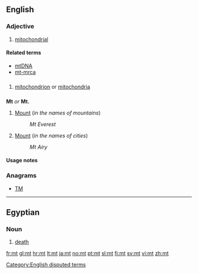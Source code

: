 {{also|Mt|MT|mT|Mt.|.mt|Appendix:ISO 639-1 language codes}}
==English==

===Adjective===
{{en-adj|-}}

# {{biology}} [[mitochondrial]]

====Related terms====
* [[mtDNA]]
* [[mt-mrca]]

==={{initialism-old|en}}===
{{en-initialism}}

# {{biology}} [[mitochondrion]] or [[mitochondria]]

==={{abbreviation-old}}===
'''Mt''' ''or'' '''Mt.'''

# [[Mount]] (''in the names of mountains'')
#: ''Mt Everest''
# [[Mount]] (''in the names of cities'')
#: ''Mt Airy''

====Usage notes====
<!--Disputed:
* As the abbreviation for definition 2 only eliminates the use of two characters, the full word, [[Mount]], is generally preferred.  It is also never appropriate to use this abbreviation in body text in any form.  The same applies to [[Ft]] for [[Fort]], [[So]] for [[South]], and [[No]] for [[North]].  Use of Mt is only appropriate when space necessitates.
-->

===Anagrams===
* [[TM#English|TM]]

[[Category:English disputed terms]]

----

==Egyptian==

===Noun===
{{head|egy|noun|head=<hiero>t:m*A14</hiero>}}
# [[death]]

[[fr:mt]]
[[gl:mt]]
[[hr:mt]]
[[lt:mt]]
[[ja:mt]]
[[no:mt]]
[[pt:mt]]
[[sl:mt]]
[[fi:mt]]
[[sv:mt]]
[[vi:mt]]
[[zh:mt]]